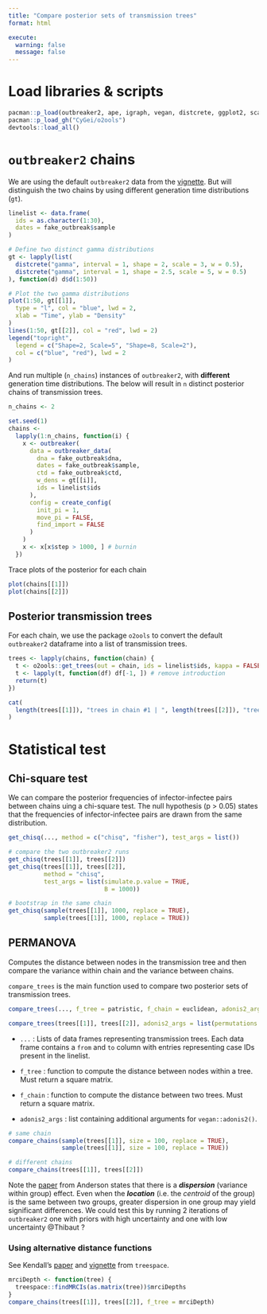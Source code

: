```yaml
---
title: "Compare posterior sets of transmission trees"
format: html

execute: 
  warning: false
  message: false
---
```


# Load libraries & scripts

```r
pacman::p_load(outbreaker2, ape, igraph, vegan, distcrete, ggplot2, scales)
pacman::p_load_gh("CyGei/o2ools")
devtools::load_all()

```

# `outbreaker2` chains

We are using the default `outbreaker2` data from the [vignette](https://cran.r-project.org/web/packages/outbreaker2/vignettes/introduction.html). But will distinguish the two chains by using different generation time distributions (`gt`).

```r
linelist <- data.frame(
  ids = as.character(1:30),
  dates = fake_outbreak$sample
)

# Define two distinct gamma distributions
gt <- lapply(list(
  distcrete("gamma", interval = 1, shape = 2, scale = 3, w = 0.5),
  distcrete("gamma", interval = 1, shape = 2.5, scale = 5, w = 0.5)
), function(d) d$d(1:50))

# Plot the two gamma distributions
plot(1:50, gt[[1]],
  type = "l", col = "blue", lwd = 2,
  xlab = "Time", ylab = "Density"
)
lines(1:50, gt[[2]], col = "red", lwd = 2)
legend("topright",
  legend = c("Shape=2, Scale=5", "Shape=8, Scale=2"),
  col = c("blue", "red"), lwd = 2
)

```

And run multiple (`n_chains`) instances of `outbreaker2`, with **different** generation time distributions. The below will result in `n` distinct posterior chains of transmission trees.

```r
n_chains <- 2

set.seed(1)
chains <-
  lapply(1:n_chains, function(i) {
    x <- outbreaker(
      data = outbreaker_data(
        dna = fake_outbreak$dna,
        dates = fake_outbreak$sample,
        ctd = fake_outbreak$ctd,
        w_dens = gt[[i]],
        ids = linelist$ids
      ),
      config = create_config(
        init_pi = 1,
        move_pi = FALSE,
        find_import = FALSE
      )
    )
    x <- x[x$step > 1000, ] # burnin
  })

```

Trace plots of the posterior for each chain

```r
plot(chains[[1]])
plot(chains[[2]])
```

## Posterior transmission trees

For each chain, we use the package `o2ools` to convert the default `outbreaker2` dataframe into a list of transmission trees.

```r

trees <- lapply(chains, function(chain) {
  t <- o2ools::get_trees(out = chain, ids = linelist$ids, kappa = FALSE)
  t <- lapply(t, function(df) df[-1, ]) # remove introduction
  return(t)
})

cat(
  length(trees[[1]]), "trees in chain #1 | ", length(trees[[2]]), "trees in chain #2", "\n"
)
```

# Statistical test

## Chi-square test
We can compare the posterior frequencies of infector-infectee pairs between chains uing a chi-square test. The null hypothesis (p > 0.05) states that the frequencies of infector-infectee pairs are drawn from the same distribution.

```r
get_chisq(..., method = c("chisq", "fisher"), test_args = list())
```

```r
# compare the two outbreaker2 runs
get_chisq(trees[[1]], trees[[2]])
get_chisq(trees[[1]], trees[[2]],
          method = "chisq",
          test_args = list(simulate.p.value = TRUE,
                           B = 1000))

# bootstrap in the same chain
get_chisq(sample(trees[[1]], 1000, replace = TRUE),
          sample(trees[[1]], 1000, replace = TRUE))

```


## PERMANOVA
Computes the distance between nodes in the transmission tree and then compare the variance within chain and the variance between chains. 

`compare_trees` is the main function used to compare two posterior sets of transmission trees.

```r
compare_trees(..., f_tree = patristic, f_chain = euclidean, adonis2_args = list())

compare_trees(trees[[1]], trees[[2]], adonis2_args = list(permutations = 2000))
```

-   `...` : Lists of data frames representing transmission trees. Each data frame contains a `from` and `to` column with entries representing case IDs present in the linelist.

-   `f_tree` : function to compute the distance between nodes within a tree. Must return a square matrix.

-   `f_chain` : function to compute the distance between two trees. Must return a square matrix.

-   `adonis2_args` : list containing additional arguments for `vegan::adonis2()`.



```r
# same chain
compare_chains(sample(trees[[1]], size = 100, replace = TRUE),
               sample(trees[[1]], size = 100, replace = TRUE))

# different chains
compare_chains(trees[[1]], trees[[2]])
```



Note the [paper](https://onlinelibrary.wiley.com/doi/10.1111/j.1442-9993.2001.01070.pp.x) from Anderson states that there is a ***dispersion*** (variance within group) effect. Even when the ***location*** (i.e. the *centroid* of the group) is the same between two groups, greater dispersion in one group may yield significant differences. We could test this by running 2 iterations of `outbreaker2` one with priors with high uncertainty and one with low uncertainty @Thibaut ?

### Using alternative distance functions

See Kendall's [paper](https://projecteuclid.org/journals/statistical-science/volume-33/issue-1/Estimating-Transmission-from-Genetic-and-Epidemiological-Data--A-Metric/10.1214/17-STS637.full) and [vignette](https://thibautjombart.github.io/treespace/articles/TransmissionTreesVignette.html) from `treespace`.

```r
mrciDepth <- function(tree) {
  treespace::findMRCIs(as.matrix(tree))$mrciDepths
}
compare_chains(trees[[1]], trees[[2]], f_tree = mrciDepth)
```

